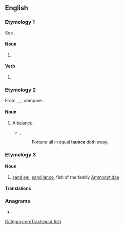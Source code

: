 ==English==

===Etymology 1===
See {{m|en|lance}}.

====Noun====
{{en-noun}}

# {{obsolete form of|en|lance}}

====Verb====
{{en-verb|launc}}

# {{obsolete form of|en|lance}}

===Etymology 2===
From {{etyl|it|en}} {{m|it|lance}}, {{etyl|la|en}} {{m|la|lanx}}, {{m|la|lancis||[[plate]], scale of a [[balance]]}}; compare {{m|en|balance}}.

====Noun====
{{en-noun}}

# {{lb|en|obsolete}} A [[balance]].
#* {{rfdate||and other bibliographic particulars}}, {{w|Edmund Spenser}}
#*: Fortune all in equal '''launce''' doth sway.

===Etymology 3===

====Noun====
{{en-noun}}

# [[sand eel]], [[sand lance]], fish of the family [[Ammodytidae]]

====Translations====
{{trans-see|sand lance}}

===Anagrams===
* {{anagrams|en|a=acelnu|Lucena|auncel|cuneal|lacune|unlace}}

[[Category:en:Trachinoid fish]]